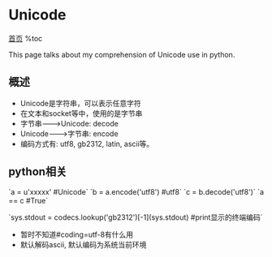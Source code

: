 = Unicode =
[[index|首页]]
%toc

This page talks about my comprehension of Unicode use in python.<br>

== 概述 ==
* Unicode是字符串，可以表示任意字符
* 在文本和socket等中，使用的是字节串
* 字节串--->Unicode: decode
* Unicode--->字节串: encode
* 编码方式有: utf8, gb2312, latin, ascii等。
== python相关 ==
`a = u'xxxxx'	#Unicode`
`b = a.encode('utf8')	#utf8`
`c = b.decode('utf8')`
`a == c	#True`

{{{python
reload(sys)
sys.setdefaultencoding('utf-8')	#所有字节串的默认 *解码*  方式。但是会把编码方式也设置成utf8, 故需与下面代码连用
}}}

`sys.stdout = codecs.lookup('gb2312')[-1](sys.stdout)	#print显示的终端编码`

* 暂时不知道#coding=utf-8有什么用
* 默认解码ascii, 默认编码为系统当前环境
